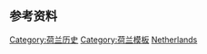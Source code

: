 {{sidebar with collapsible lists
| name = 荷兰历史
| wraplinks = true
| bodyclass = vcard plainlist
| listtitlestyle = background: #eee

| title = {{region history sidebar title
  | country = 荷兰
  | image = {{Coat of arms|Netherlands|size=95px|text=none}}
|linkoverride = [[荷兰历史]]
  }}

| list1title =  早期
| list1 = 
*[[日耳曼人]]
*{{le|古弗里斯人|Frisii|弗里斯人}}, [[巴达维人]], {{le|卡纳内菲特人|Cananefates}}, {{le|沙马维人|Chamavi}}
*[[罗马统治荷兰时代]]
*[[欧洲民族大迁徙]]
*[[弗里斯兰人]], [[法兰克人]], [[撒克逊人]]

| list2title =  中世纪
| list2 = 
*{{le|菲士蘭王國|Frisian Kingdom}}
*[[法兰克王国]]
*[[中法兰克王国]]
*[[洛塔林吉亚]]
*[[下洛塔林吉亚公国]]
*[[神圣罗马帝国]]
*[[勃艮第统治尼德兰时代]]
*[[哈布斯堡尼德兰]]
*[[十七省]]
*[[西属尼德兰]]

| list3title =  共和国
| list3 = 
*[[八十年战争]]
*[[荷蘭共和國]]
*[[荷兰黄金时代]] / [[荷兰帝国]]

| list4title =  {{le|法治時期|French period}}
| list4 = 
*[[巴达维亚革命]]
*[[巴达维亚共和国]]
*[[荷兰王国 (傀儡国)]]
*[[法兰西第一帝国]]

| list5title =  {{le|荷蘭王室|Monarchy of the Netherlands|君主制}}
| list5 = 
*[[联合尼德兰主权公国]]
*[[荷兰联合王国]]
*{{le|荷蘭歷史 (1900年–現今)|History of the Netherlands (1900–present)|近代史}}
*[[第二次世界大戰中的荷蘭|第二次世界大战]]
*[[荷兰]]
*[[荷兰王国]]

| list6title =  主题
| list6 = 
*{{le|荷兰军事史|Military history of the Netherlands|军事史}}
*[[荷兰帝国|殖民史]]
*{{le|荷兰语史|History of the Dutch language|语言史}}
*[[荷蘭文學|文学]]
*{{le|荷兰发明和探索列表|Lists of Dutch inventions and discoveries|发明和探索}}
*{{le|荷兰洪水控制|Flood control in the Netherlands|洪水控制}}
*{{le|荷兰纹章|Dutch heraldry|纹章}}

| below = {{portal-inline|荷兰|size=tiny}}

}}<noinclude>
{{clear}}

== 参考资料 ==
{{欧洲各国历史模板}}
[[Category:荷兰历史]]
[[Category:荷兰模板]]
[[Category:各国历史导航模板|Netherlands]]
</noinclude>